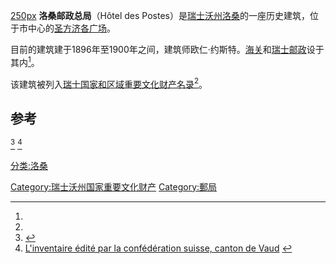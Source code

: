 [[文件:Picswiss_VD-46-17.jpg|250px]]
'''洛桑邮政总局'''（Hôtel des Postes）是[[瑞士|瑞士]][[沃州|沃州]][[洛桑|洛桑]]的一座历史建筑，位于市中心的[[圣方济各广场_(洛桑)|圣方济各广场]]。

目前的建筑建于1896年至1900年之间，建筑师欧仁·约斯特。[[海关|海关]]和[[瑞士邮政|瑞士邮政]]设于其内<ref name=lausanne/>。

该建筑被列入[[瑞士国家和区域重要文化财产名录|瑞士国家和区域重要文化财产名录]]<ref name=kgs/>。

== 参考 ==
<references>
<ref name=lausanne>{{lien web|url=http://www.lausanne.ch/view.asp?DocId=29568&Language=F|title=Hôtel des Postes|accessdate=7 août 2012}}{{dead link|date=2018年1月 |bot=InternetArchiveBot |fix-attempted=yes }}</ref>
<ref name=kgs>[http://www.bevoelkerungsschutz.admin.ch/internet/bs/fr/home/themen/kgs/kgs_inventar/a-objekte.parsys.000107.DownloadFile.tmp/vd.pdf L'inventaire édité par la confédération suisse, canton de Vaud] {{webarchive|url=https://web.archive.org/web/20131029202321/http://www.bevoelkerungsschutz.admin.ch/internet/bs/fr/home/themen/kgs/kgs_inventar/a-objekte.parsys.000107.DownloadFile.tmp/vd.pdf |date=2013-10-29 }}</ref>
</references>

[[分类:洛桑|分类:洛桑]]
[[Category:瑞士沃州国家重要文化财产|Category:瑞士沃州国家重要文化财产]]
[[Category:郵局|Category:郵局]]